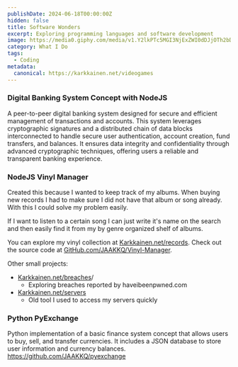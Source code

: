 ```yaml
---
publishDate: 2024-06-18T00:00:00Z
hidden: false
title: Software Wonders
excerpt: Exploring programming languages and software development
image: https://media0.giphy.com/media/v1.Y2lkPTc5MGI3NjExZWI0dDJjOTh2bDMwNWlhNjloM2YwY3Bpa2JqcmdsajRiYXhkbDFobyZlcD12MV9pbnRlcm5hbF9naWZfYnlfaWQmY3Q9Zw/l4JyOBy881wwYH18A/giphy.webp
category: What I Do
tags:
  - Coding
metadata:
  canonical: https://karkkainen.net/videogames
---
```


### Digital Banking System Concept with NodeJS

A peer-to-peer digital banking system designed for secure and efficient management of transactions and accounts. This system leverages cryptographic signatures and a distributed chain of data blocks interconnected to handle secure user authentication, account creation, fund transfers, and balances. It ensures data integrity and confidentiality through advanced cryptographic techniques, offering users a reliable and transparent banking experience.

### NodeJS Vinyl Manager

Created this because I wanted to keep track of my albums. When buying new records I had to make sure I did not have that album or song already. With this I could solve my problem easily.

If I want to listen to a certain song I can just write it's name on the search and then easily find it from my by genre organized shelf of albums.

You can explore my vinyl collection at
[Karkkainen.net/records](/records/index.html).
Check out the source code at [GitHub.com/JAAKKQ/Vinyl-Manager](https://github.com/JAAKKQ/Vinyl-Manager).

Other small projects:

- [Karkkainen.net/breaches](/breaches/index.html)/
  - Exploring breaches reported by haveibeenpwned.com
- [Karkkainen.net/servers](/servers/index.html)
  - Old tool I used to access my servers quickly

### Python PyExchange

Python implementation of a basic finance system concept that allows users to buy, sell, and transfer currencies. It includes a JSON database to store user information and currency balances.
https://github.com/JAAKKQ/pyexchange
